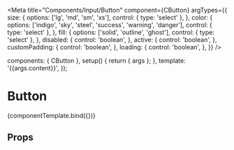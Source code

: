 
<Meta
  title="Components/Input/Button"
  component={CButton}
  argTypes={{
    size: {
      options: ['lg', 'md', 'sm', 'xs'],
      control: { type: 'select' },
    },
    color: {
      options: ['indigo', 'sky', 'steel', 'success', 'warning', 'danger'],
      control: { type: 'select' },
    },
    fill: {
      options: ['solid', 'outline', 'ghost'],
      control: { type: 'select' },
    },
    disabled: {
      control: 'boolean',
    },
    active: {
      control: 'boolean',
    },
    customPadding: {
      control: 'boolean',
    },
    loading: {
      control: 'boolean',
    },
  }}
/>

<!--- Component template -->

  components: { CButton },
  setup() {
    return { args };
  },
  template: '<CButton v-bind="args">{{args.content}}</CButton>',
});

<!--- Component documentation -->

# Button

<Canvas withSource="open">
  <Story
    name="Overview"
    args={{
      content: 'Button',
      size: 'md',
      color: 'indigo',
      fill: 'solid',
      disabled: false,
      active: false,
      customPadding: false,
    }}
  >
    {componentTemplate.bind({})}
  </Story>
</Canvas>

## Props

<ArgsTable story="Overview" />

